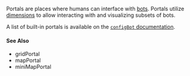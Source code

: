 
Portals are places where humans can interface with [bots](#bot).
Portals utilize [dimensions](#dimension) to allow interacting with and visualizing subsets of bots.

A list of built-in portals is available on the [`configBot` documentation](./tags.mdx#config-bot-tags).

#### See Also

-   <GlossaryRef term="gridPortal">gridPortal</GlossaryRef>
-   <GlossaryRef term="mapPortal">mapPortal</GlossaryRef>
-   <GlossaryRef term="miniMapPortal">miniMapPortal</GlossaryRef>